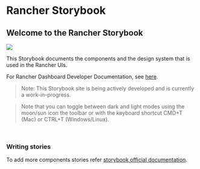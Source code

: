 

<Meta title="Welcome" />

# Rancher Storybook

<div class="storybook-welcome">
  <h2>Welcome to the Rancher Storybook</h2>
  <img src={ImageFile} />
</div>

This Storybook documents the components and the design system that is used in the Rancher UIs.

For Rancher Dashboard Developer Documentation, see [here](https://rancher.github.io/dashboard/home).

> Note: This Storybook site is being actively developed and is currently a work-in-progress.

> Note that you can toggle between dark and light modes using the moon/sun icon the toolbar or with the keyboard shortcut CMD+T (Mac) or CTRL+T (Windows/Linux).

<br/>

### Writing stories  

<p>To add more components stories refer <a href="https://storybook.js.org/docs/vue/writing-docs/mdx#basic-example" target="_blank">storybook official documentation</a>.</p>
